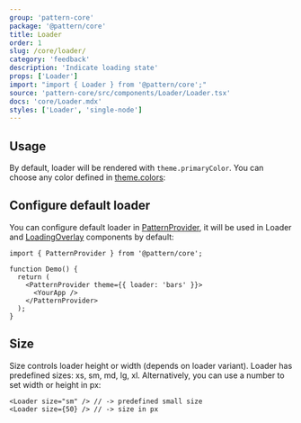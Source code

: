 ```yaml
---
group: 'pattern-core'
package: '@pattern/core'
title: Loader
order: 1
slug: /core/loader/
category: 'feedback'
description: 'Indicate loading state'
props: ['Loader']
import: "import { Loader } from '@pattern/core';"
source: 'pattern-core/src/components/Loader/Loader.tsx'
docs: 'core/Loader.mdx'
styles: ['Loader', 'single-node']
---
```



## Usage

By default, loader will be rendered with `theme.primaryColor`.
You can choose any color defined in [theme.colors](/theming/extend-theme/#default-colors):

<Demo data={LoaderDemos.configurator} />

## Configure default loader

You can configure default loader in [PatternProvider](/theming/pattern-provider/),
it will be used in Loader and [LoadingOverlay](/core/loading-overlay/) components by default:

```tsx
import { PatternProvider } from '@pattern/core';

function Demo() {
  return (
    <PatternProvider theme={{ loader: 'bars' }}>
      <YourApp />
    </PatternProvider>
  );
}
```

## Size

Size controls loader height or width (depends on loader variant). Loader has predefined sizes: xs, sm, md, lg, xl.
Alternatively, you can use a number to set width or height in px:

```tsx
<Loader size="sm" /> // -> predefined small size
<Loader size={50} /> // -> size in px
```
